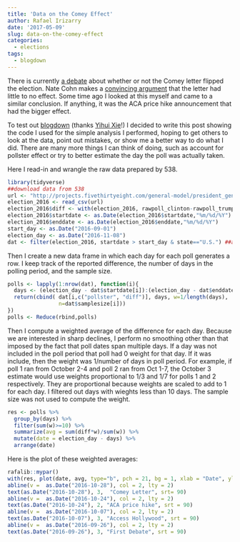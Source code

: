 ```yaml
---
title: 'Data on the Comey Effect'
author: Rafael Irizarry
date: '2017-05-09'
slug: data-on-the-comey-effect
categories:
  - elections
tags:
  - blogdown
---
```


There is currently [a debate](https://twitter.com/NateSilver538/status/861611275717156868) about whether or not the Comey letter flipped the election. Nate Cohn makes a [convincing argument](https://www.nytimes.com/2017/05/08/upshot/a-2016-review-theres-reason-to-be-skeptical-of-a-comey-effect.html) that the letter had little to no effect. Some time ago I looked at this myself and came to a similar conclusion. If anything, it was the ACA price hike announcement that had the bigger effect. 

To test out [blogdown](https://bookdown.org/yihui/blogdown/) (thanks [Yihui Xie](https://twitter.com/rdpeng/status/861573798642012161)!) I decided to write this post showing the code I used for the simple analysis I performed, hoping to get others to look at the data, point out mistakes, or show me a better way to do what I did. There are many more things I can think of doing, such as account for pollster effect or try to better estimate the day the poll was actually taken. 
 
Here I read-in and wrangle the raw data prepared by 538.
```r
library(tidyverse)
##download data from 538 
url <- "http://projects.fivethirtyeight.com/general-model/president_general_polls_2016.csv"
election_2016 <- read_csv(url)
election_2016$diff <- with(election_2016, rawpoll_clinton-rawpoll_trump) ##define the difference
election_2016$startdate <- as.Date(election_2016$startdate,"%m/%d/%Y") ##turn enddate into date
election_2016$enddate <- as.Date(election_2016$enddate,"%m/%d/%Y") 
start_day <- as.Date("2016-09-01")
election_day <- as.Date("2016-11-08")
dat <- filter(election_2016, startdate > start_day & state=="U.S.") ##after start date and national polls
```

Then I create a new data frame in which each day for each poll generates a row. I keep track of the reported difference, the number of days in the polling period, and the sample size.

```r
polls <- lapply(1:nrow(dat), function(i){
  days <- (election_day - dat$startdate[i]):(election_day - dat$enddate[i])
  return(cbind( dat[i,c("pollster", "diff")], days, w=1/length(days), 
                n=dat$samplesize[i]))
})
polls <- Reduce(rbind,polls)
```

Then I compute a weighted average of the difference for each day. Because we are interested in sharp declines, I perform no smoothing other than that imposed by the fact that poll dates span multiple days.
If a day was not included in the poll period that poll had 0 weight for that day. If it was include, then the weight was $1/\mbox{number of days in poll period}$. For example, if poll 1 ran from October 2-4 and poll 2 ran from Oct 1-7, the October 3 estimate would use weights proportional to 1/3 and 1/7 for polls 1 and 2 respectively. They are proportional because weights are scaled to add to 1 for each day. I filtered out days with wieghts less than 10 days. The sample size was not used to compute the weight. 

```r
res <- polls %>% 
  group_by(days) %>% 
  filter(sum(w)>=10) %>% 
  summarize(avg = sum(diff*w)/sum(w)) %>%
  mutate(date = election_day - days) %>% 
  arrange(date) 
```

Here is the plot of these weighted averages:
```r
rafalib::mypar()
with(res, plot(date, avg, type="b", pch = 21, bg = 1, xlab = "Date", ylab = "Weighted Average of Clinton - Trump"))
abline(v =  as.Date("2016-10-28"), col = 2, lty = 2)
text(as.Date("2016-10-28"), 3,  "Comey Letter", srt= 90)
abline(v =  as.Date("2016-10-24"), col = 2, lty = 2)
text(as.Date("2016-10-24"), 2, "ACA price hike", srt = 90)
abline(v =  as.Date("2016-10-07"), col = 2, lty = 2)
text(as.Date("2016-10-07"), 3, "Access Hollywood", srt = 90)
abline(v =  as.Date("2016-09-26"), col = 2, lty = 2)
text(as.Date("2016-09-26"), 3, "First Debate", srt = 90)
```

